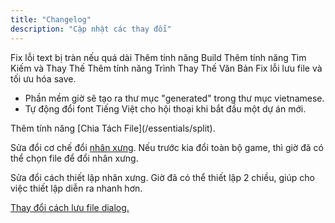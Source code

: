 ```yaml
---
title: "Changelog"
description: "Cập nhật các thay đổi"
---
```


<Update label="07/13/2025" description>
  Fix lỗi text bị tràn nếu quá dài
</Update>

<Update label="06/27/2025" description>
  Thêm tính năng Build
</Update>

<Update label="06/26/2025" description>
  Thêm tính năng Tìm Kiếm và Thay Thế
</Update>

<Update label="06/24/2025" description>
  Thêm tính năng Trình Thay Thế Văn Bản
</Update>

<Update label="06/22/2025" description>
  Fix lỗi lưu file và tối ưu hóa save.
</Update>

<Update label="05/25/2025" description="v0.1">
  
</Update>

- Phần mềm giờ sẽ tạo ra thư mục "generated" trong thư mục vietnamese.
- Tự động đổi font Tiếng Việt cho hội thoại khi bắt đầu một dự án mới.

<Update label="07/19/2025" description>
  Thêm tính năng [Chia Tách File](/essentials/split).

  Sửa đổi cơ chế đổi [nhân xưng](/essentials/personal). Nếu trước kia đổi toàn bộ game, thì giờ đã có thể chọn file để đổi nhân xưng.

  Sửa đổi cách thiết lập nhân xưng. Giờ đã có thể thiết lập 2 chiều, giúp cho việc thiết lập diễn ra nhanh hơn.

  [Thay đổi cách lưu file dialog.](/other/other)
</Update>